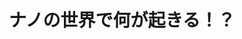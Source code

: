 ﻿---
title: "ナノの世界で何が起きる！？"
category: "理学院"
vol: 47
interviewee: "高柳 邦夫 "
url: ""
tags: []
pdf: "47-2.pdf"
career: ""
preface: "炭素だけがナノチューブという構造を持つのだろうか。この疑問に答えるために高柳先生は「金」に注目し研究を進めた。その末に発見されたのが「金ナノチューブ」である。その過程にはどのような困難があったのだろうか。"
---
